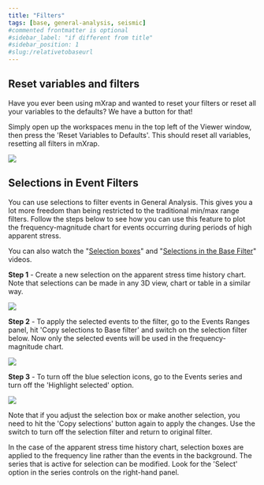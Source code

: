 ```yaml
---
title: "Filters"
tags: [base, general-analysis, seismic]
#commented frontmatter is optional
#sidebar_label: "if different from title"
#sidebar_position: 1
#slug:/relativetobaseurl
---
```



## Reset variables and filters

Have you ever been using mXrap and wanted to reset your filters or reset all your variables to the defaults? We have a button for that!

Simply open up the workspaces menu in the top left of the Viewer window, then press the 'Reset Variables to Defaults'. This should reset all variables, resetting all filters in mXrap.

![](/img/Picture1.png)

## Selections in Event Filters

You can use selections to filter events in General Analysis. This gives you a lot more freedom than being restricted to the traditional min/max range filters. Follow the steps below to see how you can use this feature to plot the frequency-magnitude chart for events occurring during periods of high apparent stress.

You can also watch the "[Selection boxes](https://www.mxrap.com/mxvideos/link/7)" and "[Selections in the Base Filter](https://www.mxrap.com/mxvideos/link/17)" videos.

**Step 1** \- Create a new selection on the apparent stress time history chart. Note that selections can be made in any 3D view, chart or table in a similar way.

![](/img/Selections-to-Base-Step-1.png)

**Step 2** - To apply the selected events to the filter, go to the Events Ranges panel, hit 'Copy selections to Base filter' and switch on the selection filter below. Now only the selected events will be used in the frequency-magnitude chart.

![](/img/Selections-to-Base-Step-2.png)

**Step 3** - To turn off the blue selection icons, go to the Events series and turn off the 'Highlight selected' option.

![](/img/Selections-to-Base-Step-3.png)

Note that if you adjust the selection box or make another selection, you need to hit the 'Copy selections' button again to apply the changes. Use the switch to turn off the selection filter and return to original filter.

In the case of the apparent stress time history chart, selection boxes are applied to the frequency line rather than the events in the background. The series that is active for selection can be modified. Look for the 'Select' option in the series controls on the right-hand panel.
